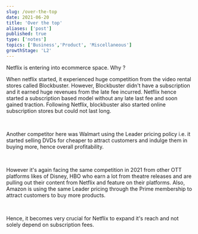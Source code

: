 ```yaml
---
slug: /over-the-top
date: 2021-06-20
title: 'Over the top'
aliases: ['post']
published: true
type: ['notes']
topics: ['Business','Product', 'Miscellaneous']
growthStage: 'L2'
---
```



Netflix is entering into ecommerce space. Why ?

When netflix started, it experienced huge competition from the video rental stores called Blockbuster. However, Blockbuster didn't have a subscription and it earned huge revenues from the late fee incurred. Netflix hence started a subscription based model without any late last fee and soon gained traction. Following Netflix, blockbuster also started online subscription stores but could not last long.

<br/>

Another competitor here was Walmart using the Leader pricing policy i.e. it started selling DVDs for cheaper to attract customers and indulge them in buying more, hence overall profitability.

<br/>


However it's again facing the same competition in 2021 from other OTT platforms likes of Disney, HBO who earn a lot from theatre releases and are pulling out their content from Netflix and feature on their platforms. Also, Amazon is using the same Leader pricing through the Prime membership to attract customers to buy more products.

<br/>


Hence, it becomes very crucial for Netflix to expand it's reach and not solely depend on subscription fees.
